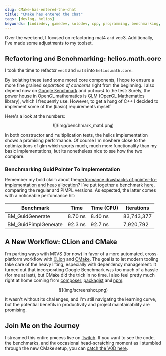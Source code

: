 ```yaml
---
slug: CMake-has-entered-the-chat
title: "CMake has entered the chat"
tags: [devlog, helios]
keywords: [indiedev, gamedev, solodev, cpp, programming, benchmarking, cmake, backseatcoding, indiegames]
---
```



Over the weekend, I focused on refactoring mat4 and vec3. Additionally, I've made some adjustments to my toolset.

<!--truncate-->

## Refactoring and Benchmarking: helios.math.core
I took the time to refactor  `vec3` and `mat4` into `helios.math.core`.

By isolating these (and some more) core components, I hope to ensure a more fine grained _separation of concerns_ right from the beginning. I also depend now on [Google Benchmark](https://github.com/google/benchmark) and put `mat4` to the test:
Surely, the power house in OpenGL mathematics is [GLM](https://github.com/g-truc/glm) (OpenGL Mathematics  library), which I frequently use. However, to get a hang of C++ I decided to implement some of the (basic) requirements myself.

Here's a look at the numbers:

<center>
![](img/benchmark_mat4.png)
</center>

In both constructor and multiplication tests, the helios implementation shows a promising performance. Of course I'm nowhere close to the optimizations of glm which sports much, much more functionality than my basic implementations, but its nonetheless nice to see how the two compare.

### Benchmarking Guid Pointer To Implementation

Remember my bold claim about the[performance drawbacks of pointer-to-implementation and heap allocation](/devlog/helios-engine-foundation)? I’ve put together a benchmark [here](https://github.com/garagecraft-games/helios/blob/main/benchmarks/helios/util/Guid.benchmark.cpp), comparing the regular and PIMPL versions. As expected, the latter comes with a noticeable performance hit:


| Benchmark                        | Time| Time (CPU) | Iterations |
|----------------------------------|------------------|------------|------------|
| BM_GuidGenerate                  | 8.70 ns          | 8.40 ns    | 83,743,377 |
| BM_GuidPimplGenerate             | 92.3 ns          | 92.7 ns    | 7,920,792  |


## A New Workflow: CLion and CMake
I’m parting ways with MSVS (for now) in favor of a more automated, cross-platform workflow with [CLion](https://www.jetbrains.com/clion/) and [CMake](https://cmake.org). The goal is to let modern tooling take care of the heavy lifting, especially with dependency management: It turned out that incorporating Google Benchmark was too much of a hassle (for me at last), but CMake did the trick in no time. I also feel pretty much right at home coming from [composer](https://getcomposer.org), [packagist](https://packagist.org) and [npm](https://www.npmjs.com).


<center>
![](img/screenshot.png)
</center>


It wasn't without its challenges, and I'm still navigating the learning curve, but the potential benefits in productivity and project maintainability are promising.

## Join Me on the Journey
I streamed this entire process live on [Twitch](https://www.twitch.tv/garagecraft_games). If you want to see the code, the benchmarks, and the occasional head-scratching moment as I stumbled through the new CMake setup, you can [catch the VOD here](https://youtube.com/live/FKKh15M_bzY).

<SocialLinks />

